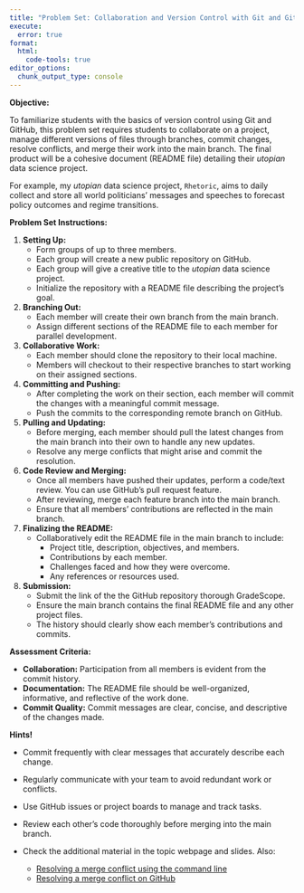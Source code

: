 ```yaml
---
title: "Problem Set: Collaboration and Version Control with Git and GitHub"
execute: 
  error: true
format:
  html:
    code-tools: true
editor_options: 
  chunk_output_type: console
---
```


**Objective:**

To familiarize students with the basics of version control using Git and GitHub, this problem set requires students to collaborate on a project, manage different versions of files through branches, commit changes, resolve conflicts, and merge their work into the main branch. The final product will be a cohesive document (README file) detailing their *utopian* data science project.

For example, my *utopian* data science project, `Rhetoric`, aims to daily collect and store all world politicians' messages and speeches to forecast policy outcomes and regime transitions. 


**Problem Set Instructions:**

1. **Setting Up:**
   - Form groups of up to three members.
   - Each group will create a new public repository on GitHub.
   - Each group will give a creative title to the  *utopian* data science project.
   - Initialize the repository with a README file describing the project's goal.

2. **Branching Out:**
   - Each member will create their own branch from the main branch.
   - Assign different sections of the README file to each member for parallel development.

3. **Collaborative Work:**
   - Each member should clone the repository to their local machine.
   - Members will checkout to their respective branches to start working on their assigned sections.

4. **Committing and Pushing:**
   - After completing the work on their section, each member will commit the changes with a meaningful commit message.
   - Push the commits to the corresponding remote branch on GitHub.

5. **Pulling and Updating:**
   - Before merging, each member should pull the latest changes from the main branch into their own to handle any new updates.
   - Resolve any merge conflicts that might arise and commit the resolution.

6. **Code Review and Merging:**
   - Once all members have pushed their updates, perform a code/text review. You can use GitHub's pull request feature.
   - After reviewing, merge each feature branch into the main branch.
   - Ensure that all members’ contributions are reflected in the main branch.

7. **Finalizing the README:**
   - Collaboratively edit the README file in the main branch to include:
     - Project title, description, objectives, and members.
     - Contributions by each member.
     - Challenges faced and how they were overcome.
     - Any references or resources used.

8. **Submission:**
   - Submit the link of the the GitHub repository thorough GradeScope.
   - Ensure the main branch contains the final README file and any other project files.
   - The history should clearly show each member's contributions and commits.

**Assessment Criteria:**

- **Collaboration:** Participation from all members is evident from the commit history.
- **Documentation:** The README file should be well-organized, informative, and reflective of the work done.
- **Commit Quality:** Commit messages are clear, concise, and descriptive of the changes made.

**Hints!**

- Commit frequently with clear messages that accurately describe each change.
- Regularly communicate with your team to avoid redundant work or conflicts.
- Use GitHub issues or project boards to manage and track tasks.
- Review each other’s code thoroughly before merging into the main branch.
- Check the additional material in the topic webpage and slides. Also:

    - [Resolving a merge conflict using the command line](https://docs.github.com/en/pull-requests/collaborating-with-pull-requests/addressing-merge-conflicts/resolving-a-merge-conflict-using-the-command-line)
    - [Resolving a merge conflict on GitHub](https://docs.github.com/en/pull-requests/collaborating-with-pull-requests/addressing-merge-conflicts/resolving-a-merge-conflict-on-github)
